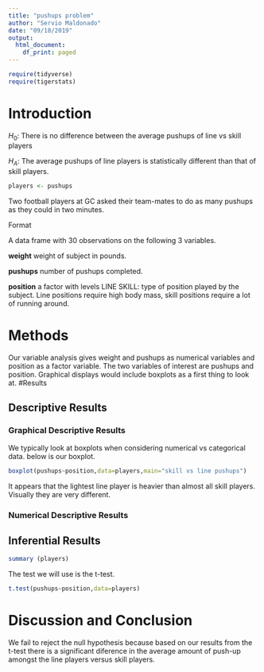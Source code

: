 ---
title: "pushups problem"
author: "Servio Maldonado"
date: "09/18/2019"
output:
  html_document:
    df_print: paged
---

```{r include=FALSE,echo=FALSE}

require(tidyverse)
require(tigerstats)

```

# Introduction 

<!--In this section you explain what you are trying to show.  Where did the data come from?  What is the research or other question you are trying to answer?!-->


$H_0$: There is no difference between the average pushups of line vs skill players

$H_A$: The average pushups of line players is statistically different than that of skill players.



```{r}
players <- pushups
```
Two football players at GC asked their team-mates to do as many pushups as they could in two minutes.

Format

A data frame with 30 observations on the following 3 variables.

**weight**
weight of subject in pounds.

**pushups**
number of pushups completed.

**position**
a factor with levels LINE SKILL: type of position played by the subject. Line positions require high body mass, skill positions require a lot of running around.  

# Methods

<!--Decide on your methods:  use "variable analysis" or other appropriate descriptors.  Make sure to choose at least one graphical method and at least one numerical method.!-->
  
Our variable analysis gives weight and pushups as numerical variables and position as a factor variable.  The two variables of interest are pushups and position. Graphical displays would include boxplots as a first thing to look at.
#Results

<!--Divide this section into two sub-sections:  One for your descriptive  results and one for your inferential results.!-->

## Descriptive Results

### Graphical Descriptive Results

<!--Graphical results here.  Make sure to show your code.  Provide appropriate labels for axes, giving units if possible, and provide a good title for the graph, too.  Use the graphical results to describe the patterns if any that exist in the data as focused toward the research question!-->
 We typically look at boxplots when considering numerical vs categorical data.  below is our boxplot.

```{r}
boxplot(pushups~position,data=players,main="skill vs line pushups")
```
  
It appears that the lightest line player is heavier than almost all skill players.  Visually they are very different.
 
### Numerical Descriptive Results

<!--Numerical results go here. Use the numerical results to describe the patterns if any that exist in the data as focused toward the research question!-->

## Inferential Results
```{r}
summary (players)
```

<!--State hypothesis clearly.  Make sure your discussion of the inferential test covers all the aspects that the test output produces, such as test statistic, p-value etc.  Make a decision about the null hypothesis, explain the assumptions on which the selected test/procedure was based, and why the chosen procedure satisfys the assumptions and is appropriate to answer the research question!-->

The test we will use is the t-test.

```{r}
t.test(pushups~position,data=players)
```
# Discussion and Conclusion

<!--Discussion and conclusion here.  If you found a relationship be sure to consider whether the relationship occurs because one of the variavbles causes the other, or whether they perhasps are related for some other reason.  Watch the chapter 6 videos from the GeorgeTown videos collection.!-->

We fail to reject the null hypothesis because based on our results from the t-test there is a significant diference in the average amount of push-up amongst the line players versus skill players.  
